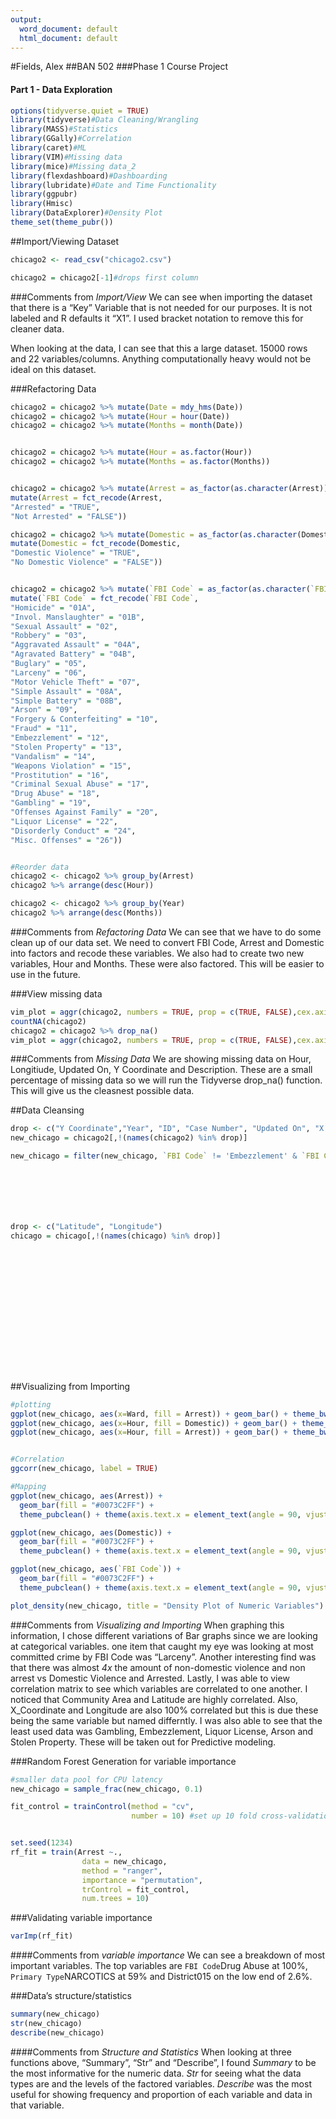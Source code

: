 ---
output:
  word_document: default
  html_document: default
---
#Fields, Alex
##BAN 502
###Phase 1 Course Project



#### Part 1 - Data Exploration
```{r part 1-1, message=FALSE}
options(tidyverse.quiet = TRUE)
library(tidyverse)#Data Cleaning/Wrangling
library(MASS)#Statistics
library(GGally)#Correlation
library(caret)#ML
library(VIM)#Missing data
library(mice)#Missing data_2
library(flexdashboard)#Dashboarding
library(lubridate)#Date and Time Functionality
library(ggpubr)
library(Hmisc)
library(DataExplorer)#Density Plot
theme_set(theme_pubr())
```


##Import/Viewing Dataset
```{r Importing/Viewing, message = FALSE}
chicago2 <- read_csv("chicago2.csv")

chicago2 = chicago2[-1]#drops first column

```


###Comments from *Import/View*
We can see when importing the dataset that there is a "Key" Variable that is not needed for our purposes. It is not labeled and R defaults it "X1". I used bracket notation to remove this for cleaner data. 

When looking at the data, I can see that this a large dataset. 15000 rows and 22 variables/columns. Anything computationally heavy would not be ideal on this dataset.



###Refactoring Data
```{r}

chicago2 = chicago2 %>% mutate(Date = mdy_hms(Date))
chicago2 = chicago2 %>% mutate(Hour = hour(Date))
chicago2 = chicago2 %>% mutate(Months = month(Date))


chicago2 = chicago2 %>% mutate(Hour = as.factor(Hour))
chicago2 = chicago2 %>% mutate(Months = as.factor(Months))


chicago2 = chicago2 %>% mutate(Arrest = as_factor(as.character(Arrest))) %>%
mutate(Arrest = fct_recode(Arrest,
"Arrested" = "TRUE",
"Not Arrested" = "FALSE"))

chicago2 = chicago2 %>% mutate(Domestic = as_factor(as.character(Domestic))) %>%
mutate(Domestic = fct_recode(Domestic,
"Domestic Violence" = "TRUE",
"No Domestic Violence" = "FALSE"))


chicago2 = chicago2 %>% mutate(`FBI Code` = as_factor(as.character(`FBI Code`))) %>%
mutate(`FBI Code` = fct_recode(`FBI Code`,
"Homicide" = "01A",
"Invol. Manslaughter" = "01B",
"Sexual Assault" = "02",
"Robbery" = "03",
"Aggravated Assault" = "04A",
"Agravated Battery" = "04B",
"Buglary" = "05",
"Larceny" = "06",
"Motor Vehicle Theft" = "07",
"Simple Assault" = "08A",
"Simple Battery" = "08B",
"Arson" = "09",
"Forgery & Conterfeiting" = "10",
"Fraud" = "11",
"Embezzlement" = "12",
"Stolen Property" = "13",
"Vandalism" = "14",
"Weapons Violation" = "15",
"Prostitution" = "16",
"Criminal Sexual Abuse" = "17",
"Drug Abuse" = "18",
"Gambling" = "19",
"Offenses Against Family" = "20",
"Liquor License" = "22",
"Disorderly Conduct" = "24",
"Misc. Offenses" = "26"))


#Reorder data
chicago2 <- chicago2 %>% group_by(Arrest)
chicago2 %>% arrange(desc(Hour))

chicago2 <- chicago2 %>% group_by(Year)
chicago2 %>% arrange(desc(Months))

```

###Comments from *Refactoring Data*
We can see that we have to do some clean up of our data set. We need to convert FBI Code, Arrest and Domestic into factors and recode these variables. We also had to create two new variables, Hour and Months. These were also factored. This will be easier to use in the future. 




###View missing data
```{r}
vim_plot = aggr(chicago2, numbers = TRUE, prop = c(TRUE, FALSE),cex.axis=.7)
countNA(chicago2)
chicago2 = chicago2 %>% drop_na()
vim_plot = aggr(chicago2, numbers = TRUE, prop = c(TRUE, FALSE),cex.axis=.7)
```

###Comments from *Missing Data*
We are showing missing data on Hour, Longitiude, Updated On, Y Coordinate and Description. These are a small percentage of missing data so we will run the Tidyverse drop_na() function. This will give us the cleasnest possible data. 


##Data Cleansing
```{r message = FALSE}
drop <- c("Y Coordinate","Year", "ID", "Case Number", "Updated On", "X Coordinate", "Location") # Drop these variables for insignificance
new_chicago = chicago2[,!(names(chicago2) %in% drop)]

new_chicago = filter(new_chicago, `FBI Code` != 'Embezzlement' & `FBI Code` != 'Gambling' & `FBI Code` != 'Liquor License' & `FBI Code` != 'Arson' & `FBI Code` != 'Stolen Property')







drop <- c("Latitude", "Longitude")
chicago = chicago[,!(names(chicago) %in% drop)]

















```


##Visualizing from Importing 
```{r Visual, message=FALSE}

#plotting
ggplot(new_chicago, aes(x=Ward, fill = Arrest)) + geom_bar() + theme_bw()
ggplot(new_chicago, aes(x=Hour, fill = Domestic)) + geom_bar() + theme_bw()
ggplot(new_chicago, aes(x=Hour, fill = Arrest)) + geom_bar() + theme_bw()


#Correlation
ggcorr(new_chicago, label = TRUE)

#Mapping
ggplot(new_chicago, aes(Arrest)) +
  geom_bar(fill = "#0073C2FF") +
  theme_pubclean() + theme(axis.text.x = element_text(angle = 90, vjust= 0.5))

ggplot(new_chicago, aes(Domestic)) +
  geom_bar(fill = "#0073C2FF") +
  theme_pubclean() + theme(axis.text.x = element_text(angle = 90, vjust= 0.5))

ggplot(new_chicago, aes(`FBI Code`)) +
  geom_bar(fill = "#0073C2FF") +
  theme_pubclean() + theme(axis.text.x = element_text(angle = 90, vjust= 0.5))

plot_density(new_chicago, title = "Density Plot of Numeric Variables")


```

###Comments from *Visualizing and Importing*
When graphing this information, I chose different variations of Bar graphs since we are looking at categorical variables.
one item that caught my eye was looking at most committed crime by FBI Code was "Larceny". Another interesting find was that there was almost *4x* the amount of non-domestic violence and non arrest vs Domestic Violence and Arrested. Lastly, I was able to view correlation matrix to see which variables are correlated to one another. I noticed that Community Area and Latitude are highly correlated. Also, X_Coordinate and Longitude are also 100% correlated but this is due these being the same variable but named differntly. I was also able to see that the least used data was Gambling, Embezzlement, Liquor License, Arson and Stolen Property. These will be taken out for Predictive modeling.



###Random Forest Generation for variable importance
```{r}
#smaller data pool for CPU latency
new_chicago = sample_frac(new_chicago, 0.1)

fit_control = trainControl(method = "cv",  
                           number = 10) #set up 10 fold cross-validation


set.seed(1234)  
rf_fit = train(Arrest ~.,
                data = new_chicago, 
                method = "ranger", 
                importance = "permutation",
                trControl = fit_control,
                num.trees = 10)
```

###Validating variable importance
```{r}
varImp(rf_fit)
```

####Comments from *variable importance*
We can see a breakdown of most important variables. The top variables are `FBI Code`Drug Abuse at 100%, `Primary Type`NARCOTICS at 59% and District015 on the low end of 2.6%. 


###Data's structure/statistics
```{r summary, message=FALSE}
summary(new_chicago)
str(new_chicago)
describe(new_chicago)
```

####Comments from *Structure and Statistics*
When looking at three functions above, "Summary", "Str" and "Describe", I found *Summary* to be the most informative for the numeric data. *Str* for seeing what the data types are and the levels of the factored variables. *Describe* was the most useful for showing frequency and proportion of each variable and data in that variable.












